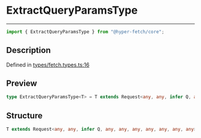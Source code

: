 # ExtractQueryParamsType

<div class="api-docs__separator" data-reactroot="">

---

</div><div class="api-docs__import" data-reactroot="">

```ts
import { ExtractQueryParamsType } from "@hyper-fetch/core";
```

</div><div class="api-docs__section">

## Description

</div><div class="api-docs__description"><span class="api-docs__do-not-parse">

</span></div><p class="api-docs__definition">

Defined in
[types/fetch.types.ts:16](https://github.com/BetterTyped/hyper-fetch/blob/c3e2c45/packages/core/src/types/fetch.types.ts#L16)

</p><div class="api-docs__section">

## Preview

</div><div class="api-docs__preview type single">

```ts
type ExtractQueryParamsType<T> = T extends Request<any, any, infer Q, any, any, any, any, any, any, any> ? Q : never;
```

</div><div class="api-docs__section">

## Structure

</div><div class="api-docs__returns">

```ts
T extends Request<any, any, infer Q, any, any, any, any, any, any, any> ? Q : never
```

</div>
